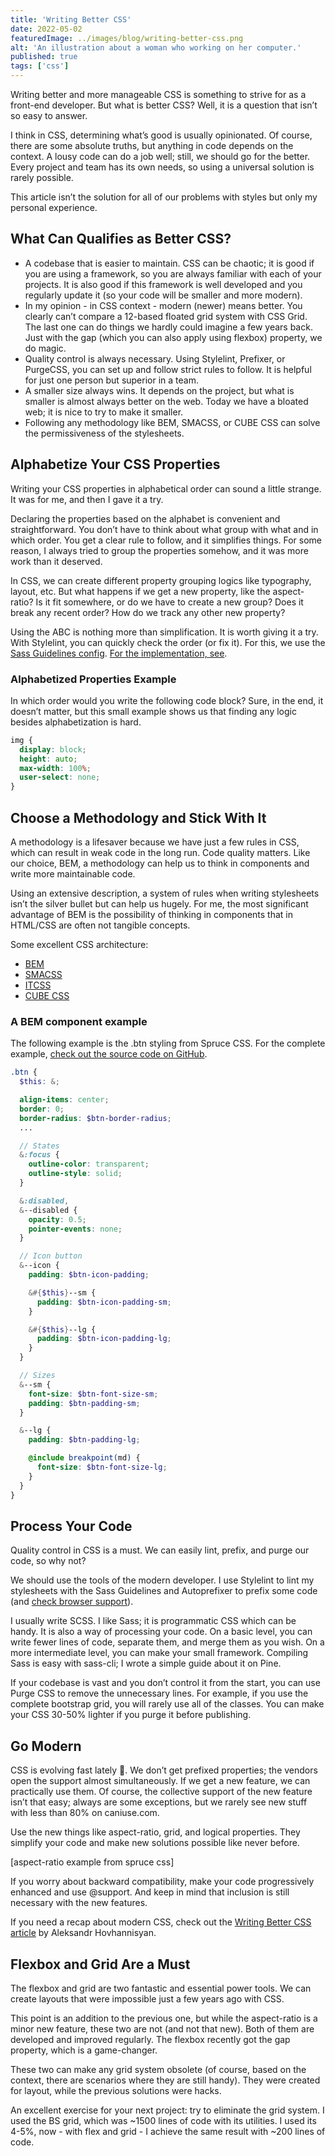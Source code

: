 ```yaml
---
title: 'Writing Better CSS'
date: 2022-05-02
featuredImage: ../images/blog/writing-better-css.png
alt: 'An illustration about a woman who working on her computer.'
published: true
tags: ['css']
---
```


<p class="lead">Writing better and more manageable CSS is something to strive for as a front-end developer. But what is better CSS? Well, it is a question that isn’t so easy to answer.</p>

I think in CSS, determining what’s good is usually opinionated. Of course, there are some absolute truths, but anything in code depends on the context. A lousy code can do a job well; still, we should go for the better. Every project and team has its own needs, so using a universal solution is rarely possible.

This article isn’t the solution for all of our problems with styles but only my personal experience.

## What Can Qualifies as Better CSS?

- A codebase that is easier to maintain. CSS can be chaotic; it is good if you are using a framework, so you are always familiar with each of your projects. It is also good if this framework is well developed and you regularly update it (so your code will be smaller and more modern).
- In my opinion - in CSS context - modern (newer) means better. You clearly can’t compare a 12-based floated grid system with CSS Grid. The last one can do things we hardly could imagine a few years back. Just with the gap (which you can also apply using flexbox) property, we do magic.
- Quality control is always necessary. Using Stylelint, Prefixer, or PurgeCSS, you can set up and follow strict rules to follow. It is helpful for just one person but superior in a team.
- A smaller size always wins. It depends on the project, but what is smaller is almost always better on the web. Today we have a bloated web; it is nice to try to make it smaller.
- Following any methodology like BEM, SMACSS, or CUBE CSS can solve the permissiveness of the stylesheets.

## Alphabetize Your CSS Properties

Writing your CSS properties in alphabetical order can sound a little strange. It was for me, and then I gave it a try.

Declaring the properties based on the alphabet is convenient and straightforward. You don’t have to think about what group with what and in which order. You get a clear rule to follow, and it simplifies things. For some reason, I always tried to group the properties somehow, and it was more work than it deserved.

In CSS, we can create different property grouping logics like typography, layout, etc. But what happens if we get a new property, like the aspect-ratio? Is it fit somewhere, or do we have to create a new group? Does it break any recent order? How do we track any other new property?

Using the ABC is nothing more than simplification. It is worth giving it a try. With Stylelint, you can quickly check the order (or fix it). For this, we use the [Sass Guidelines config](https://www.npmjs.com/package/stylelint-config-sass-guidelines). [For the implementation, see](https://github.com/conedevelopment/sprucecss/blob/main/.stylelintrc.json).

### Alphabetized Properties Example

In which order would you write the following code block? Sure, in the end, it doesn’t matter, but this small example shows us that finding any logic besides alphabetization is hard.

```scss
img {
  display: block;
  height: auto;
  max-width: 100%;
  user-select: none;
}
```

## Choose a Methodology and Stick With It

A methodology is a lifesaver because we have just a few rules in CSS, which can result in weak code in the long run. Code quality matters. Like our choice, BEM, a methodology can help us to think in components and write more maintainable code.

Using an extensive description, a system of rules when writing stylesheets isn’t the silver bullet but can help us hugely. For me, the most significant advantage of BEM is the possibility of thinking in components that in HTML/CSS are often not tangible concepts.

Some excellent CSS architecture:
- [BEM](http://smacss.com/)
- [SMACSS](http://smacss.com/)
- [ITCSS](https://www.xfive.co/blog/itcss-scalable-maintainable-css-architecture/)
- [CUBE CSS](https://cube.fyi/)

### A BEM component example

The following example is the .btn styling from Spruce CSS. For the complete example, [check out the source code on GitHub](https://github.com/conedevelopment/sprucecss/blob/main/scss/form/_button.scss).

```scss
.btn {
  $this: &;

  align-items: center;
  border: 0;
  border-radius: $btn-border-radius;
  ...

  // States
  &:focus {
    outline-color: transparent;
    outline-style: solid;
  }

  &:disabled,
  &--disabled {
    opacity: 0.5;
    pointer-events: none;
  }

  // Icon button
  &--icon {
    padding: $btn-icon-padding;

    &#{$this}--sm {
      padding: $btn-icon-padding-sm;
    }

    &#{$this}--lg {
      padding: $btn-icon-padding-lg;
    }
  }

  // Sizes
  &--sm {
    font-size: $btn-font-size-sm;
    padding: $btn-padding-sm;
  }

  &--lg {
    padding: $btn-padding-lg;

    @include breakpoint(md) {
      font-size: $btn-font-size-lg;
    }
  }
}
```

## Process Your Code

Quality control in CSS is a must. We can easily lint, prefix, and purge our code, so why not?

We should use the tools of the modern developer. I use Stylelint to lint my stylesheets with the Sass Guidelines and Autoprefixer to prefix some code (and [check browser support](https://github.com/browserslist/browserslist#best-practices)).

I usually write SCSS. I like Sass; it is programmatic CSS which can be handy. It is also a way of processing your code. On a basic level, you can write fewer lines of code, separate them, and merge them as you wish. On a more intermediate level, you can make your small framework. Compiling Sass is easy with sass-cli; I wrote a simple guide about it on Pine.

If your codebase is vast and you don’t control it from the start, you can use Purge CSS to remove the unnecessary lines. For example, if you use the complete bootstrap grid, you will rarely use all of the classes. You can make your CSS 30-50% lighter if you purge it before publishing.

## Go Modern

CSS is evolving fast lately 🥳. We don’t get prefixed properties; the vendors open the support almost simultaneously. If we get a new feature, we can practically use them. Of course, the collective support of the new feature isn’t that easy; always are some exceptions, but we rarely see new stuff with less than 80% on caniuse.com.

Use the new things like aspect-ratio, grid, and logical properties. They simplify your code and make new solutions possible like never before.

[aspect-ratio example from spruce css]

If you worry about backward compatibility, make your code progressively enhanced and use @support. And keep in mind that inclusion is still necessary with the new features.

If you need a recap about modern CSS, check out the [Writing Better CSS article](https://www.aleksandrhovhannisyan.com/blog/writing-better-css/) by Aleksandr Hovhannisyan.

## Flexbox and Grid Are a Must

The flexbox and grid are two fantastic and essential power tools. We can create layouts that were impossible just a few years ago with CSS.

This point is an addition to the previous one, but while the aspect-ratio is a minor new feature, these two are not (and not that new). Both of them are developed and improved regularly. The flexbox recently got the gap property, which is a game-changer.

These two can make any grid system obsolete (of course, based on the context, there are scenarios where they are still handy). They were created for layout, while the previous solutions were hacks.

An excellent exercise for your next project: try to eliminate the grid system. I used the BS grid, which was ~1500 lines of code with its utilities. I used its 4-5%, now - with flex and grid - I achieve the same result with ~200 lines of code.

